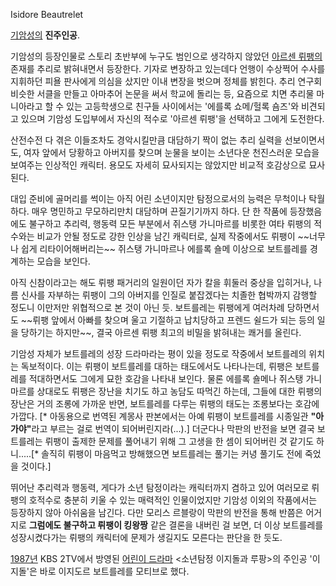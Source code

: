 Isidore Beautrelet

[[기암성]]의 '''진주인공'''.

기암성의 등장인물로 스토리 초반부에 누구도 범인으로 생각하지 않았던 [[아르센 뤼팽]]의 존재를 추리로 밝혀내면서 등장한다. 기자로 변장하고 있는데다 언행이 수상쩍어 수사를 지휘하던 피욜 판사에게 의심을 샀지만 이내 변장을 벗으며 정체를 밝힌다. 추리 연구회 비슷한 서클을 만들고 아마추어 논문을 써서 학교에 돌리는 등, 요즘으로 치면 추리물 마니아라고 할 수 있는 고등학생으로 친구들 사이에서는 '에를록 쇼메/헐록 숌즈'와 비견되고 있으며 기암성 도입부에서 자신의 적수로 '아르센 뤼팽'을 선택하고 그에게 도전한다.

산전수전 다 겪은 이들조차도 경악시킬만큼 대담하기 짝이 없는 추리 실력을 선보이면서도, 여자 앞에서 당황하고 아버지를 찾으며 눈물을 보이는 소년다운 천진스러운 모습을 보여주는 인상적인 캐릭터. 용모도 자세히 묘사되지는 않았지만 비교적 호감상으로 묘사된다.

대입 준비에 골머리를 썩이는 아직 어린 소년이지만 탐정으로서의 능력은 무척이나 탁월하다. 매우 명민하고 무모하리만치 대담하며 끈질기기까지 하다. 단 한 작품에 등장했음에도 불구하고 추리력, 행동력 모든 부분에서 쥐스탱 가니마르를 비롯한 여타 뤼팽의 적수와는 비교가 안될 정도로 강한 인상을 남긴 캐릭터로, 실제 작중에서도 뤼팽이 ~~너무나 쉽게 리타이어해버리는~~ 쥐스탱 가니마르나 에를록 숄메 이상으로 보트를레를 경계하는 모습을 보인다.

아직 신참이라고는 해도 뤼팽 패거리의 일원이던 자가 칼을 휘둘러 중상을 입히거나, 나름 신사를 자부하는 뤼팽이 그의 아버지를 인질로 붙잡겠다는 치졸한 협박까지 감행할 정도니 이만저만 위협적으로 본 것이 아닌 듯. 보트를레는 뤼팽에게 여러차례 당하면서도 ~~뤼팽 앞에서 아빠를 찾으며 울고 기절하고 납치당하고 프렌드 쉴드가 되는 등의 일을 당하기는 하지만~~, 결국 아르센 뤼팽 최고의 비밀을 밝혀내는 쾌거를 올린다.

기암성 자체가 보트를레의 성장 드라마라는 평이 있을 정도로 작중에서 보트를레의 위치는 독보적이다. 이는 뤼팽이 보트를레를 대하는 태도에서도 나타나는데, 뤼팽은 보트를레를 적대하면서도 그에게 묘한 호감을 나타내 보인다. 물론 에를록 숄메나 쥐스탱 가니마르를 상대로도 뤼팽은 장난을 치기도 하고 농담도 따먹긴 하는데, 그들에 대한 뤼팽의 장난은 거의 조롱에 가까운 반면, 보트를레를 다루는 뤼팽의 태도는 조롱보다는 호감에 가깝다. [* 아동용으로 번역된 계몽사 판본에서는 아예 뤼팽이 보트를레를 시종일관 '''"아가야"'''라고 부르는 걸로 번역이 되어버린지라(...).] 더군다나 막판의 반전을 보면 결국 보트를레는 뤼팽이 출제한 문제를 풀어내기 위해 그 고생을 한 셈이 되어버린 것 같기도 하니.....[* 솔직히 뤼팽이 마음먹고 방해했으면 보트를레는 풀기는 커녕 풀기도 전에 죽었을 것이다.] 

뛰어난 추리력과 행동력, 게다가 소년 탐정이라는 캐릭터까지 겸하고 있어 여러모로 뤼팽의 호적수로 충분히 키울 수 있는 매력적인 인물이었지만 기암성 이외의 작품에서는 등장하지 않아 아쉬움을 남긴다. 다만 모리스 르블랑이 막판의 반전을 통해 반쯤은 어거지로 '''그럼에도 불구하고 뤼팽이 킹왕짱''' 같은 결론을 내버린 걸 보면, 더 이상 보트를레를 성장시켰다가는 뤼팽의 캐릭터에 문제가 생길지도 모른다는 판단을 한 듯도. 

[[1987년]] KBS 2TV에서 방영된 [[어린이 드라마]] <소년탐정 이지돌과 루팡>의 주인공 '이지돌'은 바로 이지도르 보트를레를 모티브로 했다.
